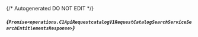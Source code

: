 {/* Autogenerated DO NOT EDIT  */}

##### *{`Promise<operations.C1ApiRequestcatalogV1RequestCatalogSearchServiceSearchEntitlementsResponse>`}*

<Collapsible defaultOpen openLabel={Labels.showProperties} closeLabel={Labels.hideProperties}>
  <C1ApiRequestcatalogV1RequestCatalogSearchServiceSearchEntitlementsResponse />
</Collapsible>



